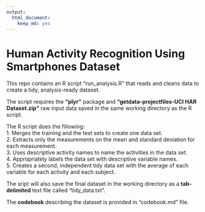 ```yaml
---
output:
  html_document:
    keep_md: yes
---
```

# Human Activity Recognition Using Smartphones Dataset

This repo contains an R script "run_analysis.R" that reads and cleans data to create a tidy, analysis-ready dataset.  

The script requires the **"plyr"** package and **"getdata-projectfiles-UCI HAR Dataset.zip"** raw input data saved in the same working directory as the R script.   

The R script does the fillowing:  
1. Merges the training and the test sets to create one data set.  
2. Extracts only the measurements on the mean and standard deviation for each measurement.  
3. Uses descriptive activity names to name the activities in the data set.  
4. Appropriately labels the data set with descriptive variable names.  
5. Creates a second, independent tidy data set with the average of each variable for each activity and each subject.  

The sript will also save the final dataset in the working directory as a **tab-delimited** text file called "tidy_data.txt".  

The **codebook** describing the dataset is provided in "codebook.md" file.  





